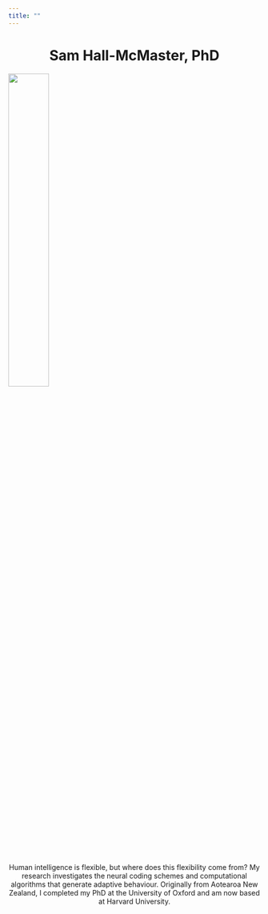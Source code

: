 ```yaml
---
title: ""
---
```


<h1 align="center">Sam Hall-McMaster, PhD</h1>

![](assets/imgs/headshot_alt_green_circle_loose.png){width=40% fig-align="center"} 

<p align="center">
Human intelligence is flexible, but where does this flexibility come from? My research investigates the neural coding schemes and computational algorithms that generate adaptive behaviour. Originally from Aotearoa New Zealand, I completed my PhD at the University of Oxford and am now based at Harvard University.
</p>
